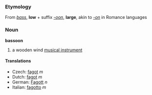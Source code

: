 ===Etymology===
From ''[[bass]]'', '''low''' + suffix ''[[-oon]]'', '''large''', akin to ''[[-on]]'' in Romance languages

===Noun===
'''bassoon'''

# a wooden wind  [[musical instrument]]

==== Translations ====
*Czech: [[fagot]] ''m''
*Dutch: [[fagot]] ''m''
*German: [[Fagott]] ''n''
*Italian: [[fagotto]] ''m''